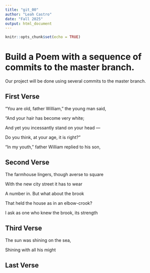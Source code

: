 ```yaml
---
title: "git_00"
author: "Leah Castro"
date: "Fall 2025"
output: html_document
---
```


```r
knitr::opts_chunk$set(echo = TRUE)
```
# Build a Poem with a sequence of commits to the master branch.
Our project will be done using several commits to the master branch.
<!-- Do not modify or change any text in "!--" bracketed areas such as this --- these are instructions to
you, if you change any of this the git program will notice it and compromise your git merging strategy !-->

## First Verse 
<!--Put the first five lines of a poem by Lewis Carrol in this section!-->
"You are old, father William," the young man said,

"And your hair has become very white;

And yet you incessantly stand on your head —

Do you think, at your age, it is right?"

"In my youth," father William replied to his son,  

## Second Verse
<!--Put the first five lines of a poem by Robert Frost here!-->
The farmhouse lingers, though averse to square

With the new city street it has to wear

A number in. But what about the brook

That held the house as in an elbow-crook?

I ask as one who knew the brook, its strength

## Third Verse
<!--Put the first two verses of The Walrus and the Carpenter here!-->  
The sun was shining on the sea,

Shining with all his might

## Last Verse
<!--Put a short poem of your choice 8-20 lines,here!-->  